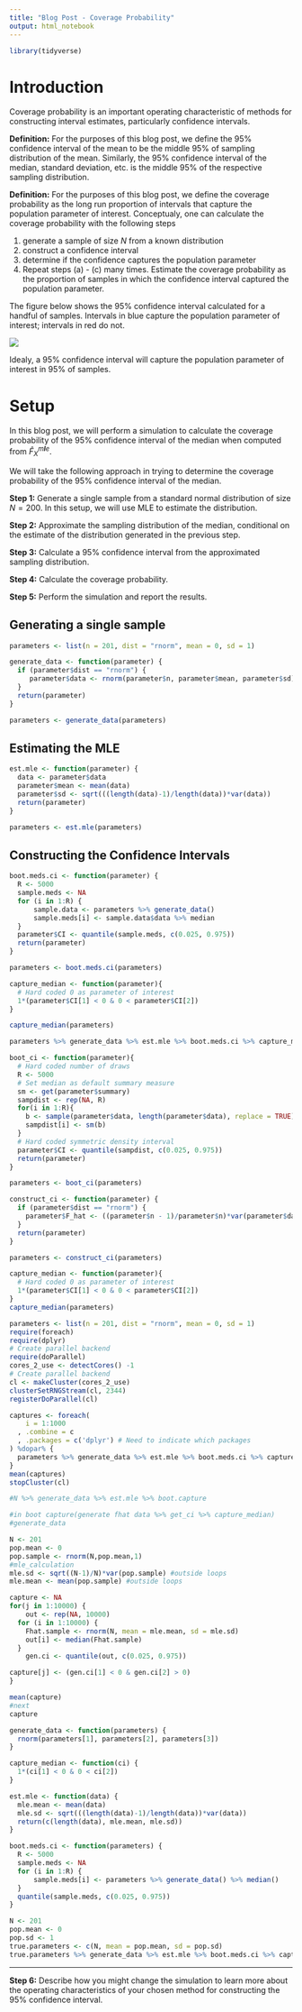 ```yaml
---
title: "Blog Post - Coverage Probability"
output: html_notebook
---
```

```r
library(tidyverse)
```

# Introduction

Coverage probability is an important operating characteristic of methods
for constructing interval estimates, particularly confidence intervals.

**Definition:** For the purposes of this blog post, we define the 95%
confidence interval of the mean to be the middle 95% of sampling
distribution of the mean. Similarly, the 95% confidence interval of the
median, standard deviation, etc. is the middle 95% of the respective
sampling distribution.

**Definition:** For the purposes of this blog post, we define the
coverage probability as the long run proportion of intervals that
capture the population parameter of interest. Conceptualy, one can
calculate the coverage probability with the following steps

1.  generate a sample of size *N* from a known distribution
2.  construct a confidence interval
3.  determine if the confidence captures the population parameter
4.  Repeat steps (a) - (c) many times. Estimate the coverage probability
    as the proportion of samples in which the confidence interval
    captured the population parameter.

The figure below shows the 95% confidence interval calculated for a
handful of samples. Intervals in blue capture the population parameter
of interest; intervals in red do not.

![](./coverage-prob.svg)

Idealy, a 95% confidence interval will capture the population parameter
of interest in 95% of samples.

# Setup

In this blog post, we will perform a simulation to calculate the
coverage probability of the 95% confidence interval of the median when
computed from *F̂*<sub>*X*</sub><sup>*m**l**e*</sup>.

We will take the following approach in trying to determine the coverage probability of the 95% confidence interval of the median. 

**Step 1:** Generate a single sample from a standard normal distribution
of size *N* = 200. In this setup, we will use MLE to estimate the distribution.

**Step 2:** Approximate the sampling distribution of the median, conditional on the estimate of the distribution generated in the previous step.

**Step 3:** Calculate a 95% confidence interval from the
approximated sampling distribution.

**Step 4:** Calculate the coverage probability.

**Step 5:** Perform the simulation and report the results.


## Generating a single sample

```r

parameters <- list(n = 201, dist = "rnorm", mean = 0, sd = 1)

```

```r
generate_data <- function(parameter) {
  if (parameter$dist == "rnorm") {
     parameter$data <- rnorm(parameter$n, parameter$mean, parameter$sd) 
  }
  return(parameter)
}

parameters <- generate_data(parameters)
```

## Estimating the MLE

```r
est.mle <- function(parameter) {
  data <- parameter$data
  parameter$mean <- mean(data)
  parameter$sd <- sqrt(((length(data)-1)/length(data))*var(data))
  return(parameter)
}

parameters <- est.mle(parameters)
```

## Constructing the Confidence Intervals

```r
boot.meds.ci <- function(parameter) {
  R <- 5000 
  sample.meds <- NA
  for (i in 1:R) {
      sample.data <- parameters %>% generate_data()
      sample.meds[i] <- sample.data$data %>% median
  }
  parameter$CI <- quantile(sample.meds, c(0.025, 0.975))
  return(parameter)
}

parameters <- boot.meds.ci(parameters)
```


```r
capture_median <- function(parameter){
  # Hard coded 0 as parameter of interest
  1*(parameter$CI[1] < 0 & 0 < parameter$CI[2])
}

capture_median(parameters)

parameters %>% generate_data %>% est.mle %>% boot.meds.ci %>% capture_median
```





```r
boot_ci <- function(parameter){
  # Hard coded number of draws
  R <- 5000
  # Set median as default summary measure
  sm <- get(parameter$summary)
  sampdist <- rep(NA, R)
  for(i in 1:R){
    b <- sample(parameter$data, length(parameter$data), replace = TRUE)
    sampdist[i] <- sm(b)
  }
  # Hard coded symmetric density interval
  parameter$CI <- quantile(sampdist, c(0.025, 0.975))
  return(parameter)
}

parameters <- boot_ci(parameters)
```

```r
construct_ci <- function(parameter) {
  if (parameter$dist == "rnorm") {
    parameter$F_hat <- ((parameter$n - 1)/parameter$n)*var(parameter$data)
  }
  return(parameter)
}

parameters <- construct_ci(parameters)


```

```r
capture_median <- function(parameter){
  # Hard coded 0 as parameter of interest
  1*(parameter$CI[1] < 0 & 0 < parameter$CI[2])
}
capture_median(parameters)
```



```r
parameters <- list(n = 201, dist = "rnorm", mean = 0, sd = 1)
require(foreach)
require(dplyr)
# Create parallel backend
require(doParallel)
cores_2_use <- detectCores() -1
# Create parallel backend
cl <- makeCluster(cores_2_use)
clusterSetRNGStream(cl, 2344)
registerDoParallel(cl)

captures <- foreach(
    i = 1:1000
  , .combine = c
  , .packages = c('dplyr') # Need to indicate which packages
) %dopar% {
  parameters %>% generate_data %>% est.mle %>% boot.meds.ci %>% capture_median
}
mean(captures)
stopCluster(cl)
```


```r
#N %>% generate_data %>% est.mle %>% boot.capture

#in boot capture(generate fhat data %>% get_ci %>% capture_median)
#generate_data

N <- 201
pop.mean <- 0
pop.sample <- rnorm(N,pop.mean,1)
#mle_calculation
mle.sd <- sqrt((N-1)/N)*var(pop.sample) #outside loops
mle.mean <- mean(pop.sample) #outside loops

capture <- NA
for(j in 1:10000) {
    out <- rep(NA, 10000)
  for (i in 1:10000) {
    Fhat.sample <- rnorm(N, mean = mle.mean, sd = mle.sd)
    out[i] <- median(Fhat.sample)
  }
    gen.ci <- quantile(out, c(0.025, 0.975))

capture[j] <- (gen.ci[1] < 0 & gen.ci[2] > 0)
}

mean(capture)
#next
capture


```


```r

generate_data <- function(parameters) {
  rnorm(parameters[1], parameters[2], parameters[3])
}

capture_median <- function(ci) {
  1*(ci[1] < 0 & 0 < ci[2])
}

est.mle <- function(data) {
  mle.mean <- mean(data)
  mle.sd <- sqrt(((length(data)-1)/length(data))*var(data))
  return(c(length(data), mle.mean, mle.sd))
}

boot.meds.ci <- function(parameters) {
  R <- 5000 
  sample.meds <- NA
  for (i in 1:R) {
      sample.meds[i] <- parameters %>% generate_data() %>% median()
  }
  quantile(sample.meds, c(0.025, 0.975))
}

N <- 201
pop.mean <- 0
pop.sd <- 1
true.parameters <- c(N, mean = pop.mean, sd = pop.sd)
true.parameters %>% generate_data %>% est.mle %>% boot.meds.ci %>% capture_median
```


----------------------------



**Step 6:** Describe how you might change the simulation to learn more
about the operating characteristics of your chosen method for
constructing the 95% confidence interval.
